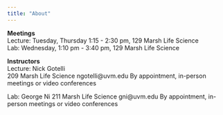 ```yaml
---
title: "About"
---
```


**Meetings**   
Lecture: Tuesday, Thursday 1:15 - 2:30 pm, 129 Marsh Life Science  
Lab: Wednesday, 1:10 pm - 3:40 pm, 129 Marsh Life Science  

**Instructors**  
Lecture: Nick Gotelli  
209 Marsh Life Science
ngotelli@uvm.edu
By appointment, in-person meetings or video conferences

Lab: George Ni 211 Marsh Life Science
gni@uvm.edu
By appointment, in-person meetings or video conferences
